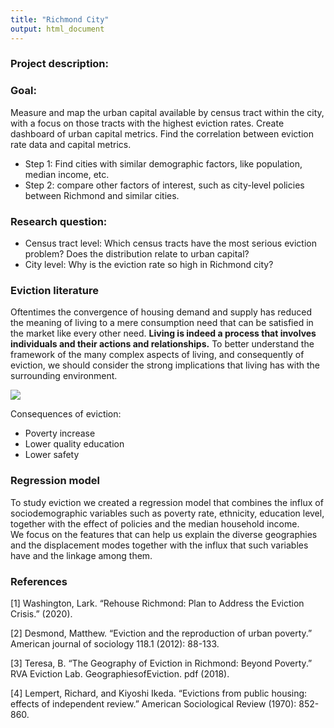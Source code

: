 ```yaml
---
title: "Richmond City"
output: html_document
---
```




### Project description: 


### Goal: 
Measure and map the urban capital available by census tract within the city, with a focus on those tracts with the highest eviction rates. Create dashboard of urban capital metrics. 
Find the correlation between eviction rate data and capital metrics. 

* Step 1: Find cities with similar demographic factors, like population, median income, etc.  
+ Step 2: compare other factors of interest, such as city-level policies between Richmond and similar cities.  
 

### Research question:  
* Census tract level: Which census tracts have the most serious eviction problem? Does the distribution relate to urban capital? 
+ City level: Why is the eviction rate so high in Richmond city? 
 

### Eviction literature 
Oftentimes the convergence of housing demand and supply has reduced the meaning of living to a mere consumption need that can be satisfied in the market like every other need. __Living is indeed a process that involves individuals and their actions and relationships.__
To better understand the framework of the many complex aspects of living, and consequently of eviction, we should consider the strong implications that living has with the surrounding environment. 

 ![](/Users/wonderwei/Desktop/ev_fr.png)

Consequences of eviction: 

* Poverty increase 
+ Lower quality education 
+ Lower safety 



### Regression model 
To study eviction we created a regression model that combines the influx of sociodemographic variables such as poverty rate, ethnicity, education level, together with the effect of policies and the median household income.  
We focus on the features that can help us explain the diverse geographies and the displacement modes together with the influx that such variables have and the linkage among them.  

 

### References 

[1] Washington, Lark. "Rehouse Richmond: Plan to Address the Eviction Crisis." (2020). 

[2] Desmond, Matthew. "Eviction and the reproduction of urban poverty." American journal of sociology 118.1 (2012): 88-133. 

[3] Teresa, B. "The Geography of Eviction in Richmond: Beyond Poverty." RVA Eviction Lab. GeographiesofEviction. pdf (2018). 

[4] Lempert, Richard, and Kiyoshi Ikeda. "Evictions from public housing: effects of independent review." American Sociological Review (1970): 852-860. 